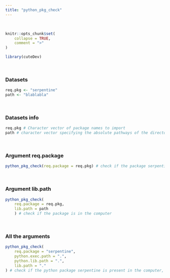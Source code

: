 ---
title: "python_pkg_check"
---
<br>

```{r, include = FALSE}
knitr::opts_chunk$set(
    collapse = TRUE,
    comment = ">"
)
```

```{r setup}
library(cuteDev)
```
<br>

### Datasets
```{r}
req.pkg <- "serpentine"
path <- "blablabla"
```
<br>

### Datasets info
```{r}
req.pkg # Character vector of package names to import
path # character vector specifying the absolute pathways of the directories, this lib.path will return an error
```
<br>

### Argument req.package
```{r, echo = TRUE, error = TRUE}
python_pkg_check(req.package = req.pkg) # check if the package serpentine is in the computer
```
<br>

### Argument lib.path
```{r, echo = TRUE, error = TRUE}
python_pkg_check(
    req.package = req.pkg,
    lib.path = path
    ) # check if the package is in the computer
```
<br>

### All the arguments
```{r, echo = TRUE, error = TRUE}
python_pkg_check(
    req.package = "serpentine", 
    python.exec.path = ".", 
    python.lib.path = ".",
    lib.path = "."
) # check if the python package serpentine is present in the computer, returns an error if the package is not in the computer
```